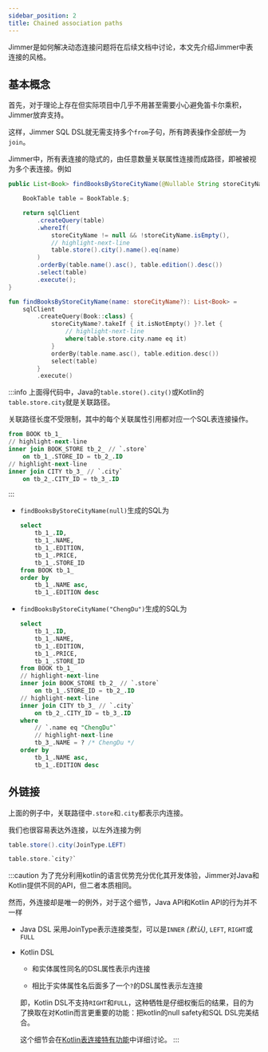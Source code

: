 ```yaml
---
sidebar_position: 2
title: Chained association paths
---
```



Jimmer是如何解决动态连接问题将在后续文档中讨论，本文先介绍Jimmer中表连接的风格。

## 基本概念

首先，对于理论上存在但实际项目中几乎不用甚至需要小心避免笛卡尔乘积，Jimmer放弃支持。

这样，Jimmer SQL DSL就无需支持多个`from`子句，所有跨表操作全部统一为`join`。

Jimmer中，所有表连接的隐式的，由任意数量关联属性连接而成路径，即被被视为多个表连接。例如

<Tabs groupId="language">
<TabItem value="java" label="Java">

```java
public List<Book> findBooksByStoreCityName(@Nullable String storeCityName) {

    BookTable table = BookTable.$;

    return sqlClient
        .createQuery(table)
        .whereIf(
            storeCityName != null && !storeCityName.isEmpty(),
            // highlight-next-line
            table.store().city().name().eq(name)
        )
        .orderBy(table.name().asc(), table.edition().desc())
        .select(table)
        .execute();
}
```

</TabItem>
<TabItem value="kotlin" label="Kotlin">

```kotlin
fun findBooksByStoreCityName(name: storeCityName?): List<Book> =
    sqlClient
        .createQuery(Book::class) {
            storeCityName?.takeIf { it.isNotEmpty() }?.let {
                // highlight-next-line
                where(table.store.city.name eq it)
            }
            orderBy(table.name.asc(), table.edition.desc())
            select(table)
        }
        .execute()
```

</TabItem>
</Tabs>

:::info
上面得代码中，Java的`table.store().city()`或Kotlin的`table.store.city`就是关联路径。

关联路径长度不受限制，其中的每个关联属性引用都对应一个SQL表连接操作。

```sql
from BOOK tb_1_
// highlight-next-line
inner join BOOK_STORE tb_2_ // `.store`
    on tb_1_.STORE_ID = tb_2_.ID
// highlight-next-line
inner join CITY tb_3_ // `.city`
    on tb_2_.CITY_ID = tb_3_.ID

```
:::

-   `findBooksByStoreCityName(null)`生成的SQL为

    ```sql
    select
        tb_1_.ID,
        tb_1_.NAME,
        tb_1_.EDITION,
        tb_1_.PRICE,
        tb_1_.STORE_ID
    from BOOK tb_1_
    order by
        tb_1_.NAME asc,
        tb_1_.EDITION desc
    ```

-   `findBooksByStoreCityName("ChengDu")`生成的SQL为

    ```sql
    select
        tb_1_.ID,
        tb_1_.NAME,
        tb_1_.EDITION,
        tb_1_.PRICE,
        tb_1_.STORE_ID
    from BOOK tb_1_
    // highlight-next-line
    inner join BOOK_STORE tb_2_ // `.store`
        on tb_1_.STORE_ID = tb_2_.ID
    // highlight-next-line 
    inner join CITY tb_3_ // `.city`
        on tb_2_.CITY_ID = tb_3_.ID
    where 
        // `.name eq "ChengDu"`
        // highlight-next-line 
        tb_3_.NAME = ? /* ChengDu */
    order by
        tb_1_.NAME asc,
        tb_1_.EDITION desc
    ```

## 外链接

上面的例子中，关联路径中`.store`和`.city`都表示内连接。

我们也很容易表达外连接，以左外连接为例

<Tabs groupId="language">
<TabItem value="java" label="Java">

```java
table.store().city(JoinType.LEFT)
```

</TabItem>
<TabItem value="kotlin" label="Kotlin">

```kotlin
table.store.`city?`
```

</TabItem>
</Tabs>

:::caution
为了充分利用kotlin的语言优势充分优化其开发体验，Jimmer对Java和Kotlin提供不同的API，但二者本质相同。

然而，外连接却是唯一的例外，对于这个细节，Java API和Kotlin API的行为并不一样

-   Java DSL
    采用JoinType表示连接类型，可以是`INNER` *(默认)*, `LEFT`, `RIGHT`或`FULL`

-   Kotlin DSL

    -   和实体属性同名的DSL属性表示内连接

    -   相比于实体属性名后面多了一个`?`的DSL属性表示左连接

    即，Kotlin DSL不支持`RIGHT`和`FULL`，这种牺牲是仔细权衡后的结果，目的为了换取在对Kotlin而言更重要的功能：把kotlin的null safety和SQL DSL完美结合。

    这个细节会在[Kotlin表连接特有功能](./kotlin-join)中详细讨论。
:::
